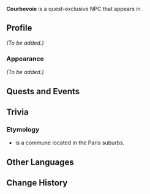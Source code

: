 {{Meta
<!-- Remove this template after adding the missing info -->
|missing_NPC_profile  = yes
<!--
|missing_NPC_idle     = yes
|missing_NPC_dialogue = yes
-->
}}
{{Character Infobox
|type             = Quest NPC
|image            = NPC Courbevoie.png
|realname         = <!-- Optional, if different from in-game name -->
|deceased         = <!-- Past (for deceased prior to events of the game) or free response -->
|region           = Fontaine
|location         = Fontaine
|affiliation      = 
|title            = 

|ancestry         = <!-- Clan/family -->
|father           = 
|mother           = 
|spouse           = 
|sibling          = 
|child            = 
|relative         = 

|voiceEN          = 
|voiceCN          = 
|voiceJP          = 
|voiceKR          = 
}}
'''Courbevoie''' is a quest-exclusive NPC that appears in {{Quest|The Warmth of Lies}}.
<!--
==Location==
{{subst:#tag:gallery|
NPC Location {{subst:#titleparts:{{subst:PAGENAME}}}}.png{{subst:!}}{{subst:#titleparts:{{subst:PAGENAME}}}}'s location
NPC Location {{subst:#titleparts:{{subst:PAGENAME}}}} Context.png{{subst:!}}Additional context
}}
-->
==Profile==
<!--Detailed story/lore information goes here.-->
''(To be added.)''

===Appearance===
<!--Keep appearance section short and concise. Limit to 2 paragraphs with 3-4 sentences each.-->
''(To be added.)''

==Quests and Events==
{{Quests and Events}}
<!--
==Idle Quotes==
{{Dialogue Start}}
: {{DIcon|Idle}} {{Tx}}
:: {{A|VO {{subst:#titleparts:{{subst:PAGENAME}}}} 01.ogg}} "{{Tx}}"
{{Dialogue End}}

==Dialogue==
{{Dialogue Start}}
:'''{{subst:#titleparts:{{subst:PAGENAME}}}}:''' 
:{{DIcon}}
{{Dialogue End}}
<!--
==Event Dialogue==
===Event Name===
{{Dialogue Start}}
:'''{{subst:#titleparts:{{subst:PAGENAME}}}}:'''
{{Dialogue End}}
-->
==Trivia==
===Etymology===
*{{w|Courbevoie}} is a commune located in the Paris suburbs.
==Other Languages==
{{Other Languages|default_hidden=1
|en      = Courbevoie
|zhs     = 库尔布瓦
|zhs_rm  = Kù'ěrbùwǎ
|zht     = 庫爾布瓦
|zht_rm  = Kù'ěrbùwǎ
|ja      = クールブヴォア
|ko      = 쿠르부와
|es      = Courbevoie
|fr      = Courbevoie
|ru      = Курбевуа
|th      = Courbevoie
|vi      = Courbevoie
|de      = Courbevoie
|id      = Courbevoie
|pt      = Courbevoie
|tr      = Courbevoie
|it      = Courbevoie
}}

==Change History==
{{Change History|4.7}}
<!--
==References==
{{Reflist}}
-->